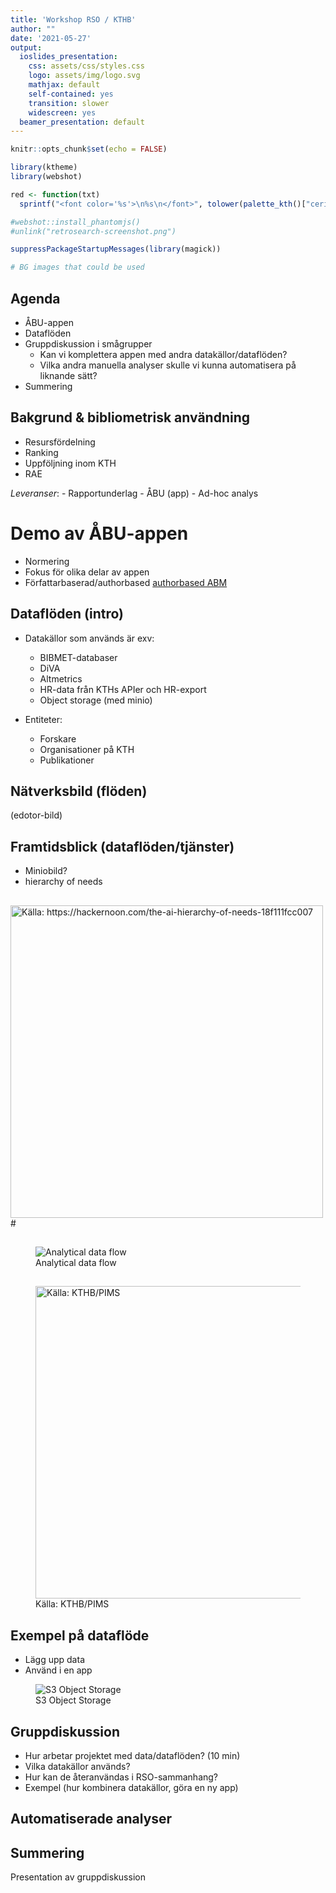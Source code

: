 ```yaml
---
title: 'Workshop RSO / KTHB'
author: ""
date: '2021-05-27'
output:
  ioslides_presentation:
    css: assets/css/styles.css
    logo: assets/img/logo.svg
    mathjax: default
    self-contained: yes
    transition: slower
    widescreen: yes
  beamer_presentation: default
---
```

  
```r
knitr::opts_chunk$set(echo = FALSE)

library(ktheme)
library(webshot)

red <- function(txt) 
  sprintf("<font color='%s'>\n%s\n</font>", tolower(palette_kth()["cerise"]), txt)

#webshot::install_phantomjs()
#unlink("retrosearch-screenshot.png")

suppressPackageStartupMessages(library(magick))

# BG images that could be used

```

## Agenda

- ÅBU-appen
- Dataflöden
- Gruppdiskussion i smågrupper
  - Kan vi komplettera appen med andra datakällor/dataflöden?
  - Vilka andra manuella analyser skulle vi kunna automatisera på liknande sätt?
- Summering

<!--
https://intra.kth.se/itm/nyheter/mikael-ostling-rankingens-krigare-1.1075812 
-->

## Bakgrund & bibliometrisk användning

- Resursfördelning
- Ranking
- Uppföljning inom KTH
- RAE

*Leveranser*:
- Rapportunderlag
- ÅBU (app)
- Ad-hoc analys

# Demo av ÅBU-appen

- Normering
- Fokus för olika delar av appen
- Författarbaserad/authorbased [authorbased ABM](https://bibliometrics.lib.kth.se/beta/authorbased)

## Dataflöden (intro)

- Datakällor som används är exv:

  - BIBMET-databaser
  - DiVA
  - Altmetrics
  - HR-data från KTHs APIer och HR-export
  - Object storage (med minio)

- Entiteter:

  - Forskare
  - Organisationer på KTH
  - Publikationer

## Nätverksbild (flöden)

(edotor-bild)

## Framtidsblick (dataflöden/tjänster)

- Miniobild?
- hierarchy of needs

##

![Källa: https://hackernoon.com/the-ai-hierarchy-of-needs-18f111fcc007](https://cdn.hackernoon.com/hn-images/1*7IMev5xslc9FLxr9hHhpFw.png){height=500px}
#

##

![Analytical data flow](overview.svg){width=800;}

##

![Källa: KTHB/PIMS](data-overview-kthb.png){height=500px}

## Exempel på dataflöde

- Lägg upp data
- Använd i en app

![S3 Object Storage](minio.png)

## Gruppdiskussion

  - Hur arbetar projektet med data/dataflöden? (10 min) 
  - Vilka datakällor används?
  - Hur kan de återanvändas i RSO-sammanhang?
  - Exempel (hur kombinera datakällor, göra en ny app)
  
## Automatiserade analyser

## Summering

Presentation av gruppdiskussion